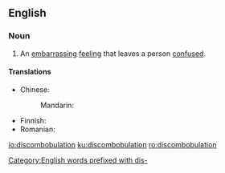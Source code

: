 ==English==

===Noun===
{{en-noun}}

# An [[embarrassing]] [[feeling]] that leaves a person [[confused]].

====Translations====
{{trans-top|an embarrassing feeling that leaves a person confused}}
* Chinese:
*: Mandarin: {{t+|cmn|困惑|tr=kùnhuò|sc=Hani}}
{{trans-mid}}
* Finnish: {{t|fi|hämmennys}}
* Romanian: {{t+|ro|consternare|f}}
{{trans-bottom}}

[[Category:English words prefixed with dis-]]

[[io:discombobulation]]
[[ku:discombobulation]]
[[ro:discombobulation]]